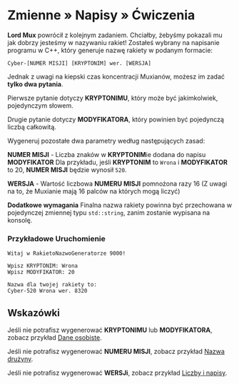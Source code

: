 
# Zmienne » Napisy » Ćwiczenia

**Lord Mux** powrócił z kolejnym zadaniem. Chciałby, żebyśmy pokazali mu jak dobrzy jesteśmy w nazywaniu rakiet!
Zostałeś wybrany na napisanie programu w C++, który generuje nazwę rakiety w podanym formacie:

`Cyber-[NUMER MISJI] [KRYPTONIM] wer. [WERSJA]`

Jednak z uwagi na kiepski czas koncentracji Muxianów, możesz im zadać **tylko dwa pytania**.

Pierwsze pytanie dotyczy **KRYPTONIMU**, który może być jakimkolwiek, pojedynczym słowem.

Drugie pytanie dotyczy **MODYFIKATORA**, który powinien być pojedynczą liczbą całkowitą.

Wygeneruj pozostałe dwa parametry według następujących zasad:

**NUMER MISJI** - Liczba znaków w **KRYPTONIM**ie dodana do napisu **MODYFIKATOR**
Dla przykładu, jeśli **KRYPTONIM** to `Wrona` i **MODYFIKATOR** to 20, **NUMER MISJI** będzie wynosił `520`.

**WERSJA** - Wartość liczbowa **NUMERU MISJI** pomnożona razy 16 (Z uwagi na to, że Muxianie mają 16 palców na których mogą liczyć)

**Dodatkowe wymagania** Finalna nazwa rakiety powinna być przechowana w pojedynczej zmiennej typu `std::string`,
zanim zostanie wypisana na konsolę.

### Przykładowe Uruchomienie
```plaintext
Witaj w RakietoNazwoGeneratorze 9000!

Wpisz KRYPTONIM: Wrona
Wpisz MODYFIKATOR: 20

Nazwa dla twojej rakiety to:
Cyber-520 Wrona wer. 8320
```

## Wskazówki

Jeśli nie potrafisz wygenerować **KRYPTONIMU** lub **MODYFIKATORA**, zobacz przykład [Dane osobiste](../examples/#dane-osobiste).

Jeśli nie potrafisz wygenerować **NUMERU MISJI**, zobacz przykład [Nazwa drużyny](../examples/#nazwa-druzyny).

Jeśli nie potrafisz wygenerować **WERSJi**, zobacz przykład [Liczby i napisy](../examples/#liczby-i-napisy).
